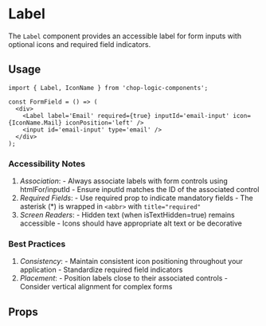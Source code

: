 
<Meta of={LabelStories} title='Atoms/Label' />

# Label

The `Label` component provides an accessible label for form inputs with optional icons and required field indicators.

## Usage

```tsx
import { Label, IconName } from 'chop-logic-components';

const FormField = () => (
  <div>
    <Label label='Email' required={true} inputId='email-input' icon={IconName.Mail} iconPosition='left' />
    <input id='email-input' type='email' />
  </div>
);
```

### Accessibility Notes

1. _Association_: - Always associate labels with form controls using htmlFor/inputId - Ensure inputId matches the ID of the associated control
2. _Required Fields_: - Use required prop to indicate mandatory fields - The asterisk (\*) is wrapped in `<abbr>` with `title="required"`
3. _Screen Readers_: - Hidden text (when isTextHidden=true) remains accessible - Icons should have appropriate alt text or be decorative

### Best Practices

1. _Consistency_: - Maintain consistent icon positioning throughout your application - Standardize required field indicators
2. _Placement_: - Position labels close to their associated controls - Consider vertical alignment for complex forms

## Props

<Controls />
